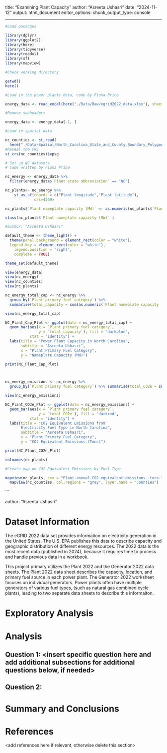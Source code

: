\newpage
\tableofcontents 
\newpage
\listoftables 
\newpage
\listoffigures 
\newpage

title: "Examining Plant Capacity"
author: "Asreeta Ushasri"
date: "2024-11-12"
output: html_document
editor_options: 
  chunk_output_type: console
  
---

```r

#Load packages

library(dplyr)
library(ggplot2)
library(here)
library(tidyverse)
library(readxl)
library(sf)
library(mapview)

#Check working directory

getwd()
here()


```

```r
#Load in the power plants data, code by Fiona Price

energy_data <- read_excel(here("./Data/Raw/egrid2022_data.xlsx"), sheet = 4)

#Remove subheaders

energy_data <- energy_data[-1, ]

#Load in spatial data

nc_counties <- st_read(
  here("./Data/Spatial/North_Carolina_State_and_County_Boundary_Polygons.shp")) 
#Reveal the CRS
st_crs(nc_counties)$epsg

```

```r
# Set up NC datasets
# Code written by Fiona Price

nc_energy <- energy_data %>% 
  filter(energy_data$`Plant state abbreviation` == "NC")

nc_plants<- nc_energy %>% 
    st_as_sf(coords = c("Plant longitude","Plant latitude"), 
             crs=4269) 

nc_plants$`Plant nameplate capacity (MW)` <- as.numeric(nc_plants$`Plant nameplate capacity (MW)`)

class(nc_plants$`Plant nameplate capacity (MW)` )

#author: "Asreeta Ushasri"

default_theme <- theme_light() +
  theme(panel.background = element_rect(color = "white"),
  legend.key = element_rect(color = "white"),
    legend.position = 'right',
    complete = TRUE)

theme_set(default_theme)

view(energy_data)
view(nc_energy)
view(nc_counties)
view(nc_plants)

nc_energy_total_cap <- nc_energy %>%
  group_by(`Plant primary fuel category`) %>%
  summarise(total_capacity = sum(as.numeric(`Plant nameplate capacity (MW)`)))

view(nc_energy_total_cap)

NC_Plant_Cap_Plot <- ggplot(data = nc_energy_total_cap) +
  geom_bar(aes(x = `Plant primary fuel category`,
               y = `total_capacity`), fill = 'darkblue',
           stat = "identity") +
  labs(title = "Power Plant Capacity in North Carolina",
       subtitle = "Asreeta Ushasri",
       x = "Plant Primary Fuel Category",
       y = "Nameplate Capacity (MW)")

print(NC_Plant_Cap_Plot)




```
```r
nc_energy_emissions <- nc_energy %>%
  group_by(`Plant primary fuel category`) %>% summarise(total_CO2e = sum(as.numeric(`Plant annual CO2 equivalent emissions (tons)`)))

view(nc_energy_emissions)

NC_Plant_CO2e_Plot <- ggplot(data = nc_energy_emissions) +
  geom_bar(aes(x = `Plant primary fuel category`,
               y = `total_CO2e`), fill = 'darkred',
           stat = "identity") +
  labs(title = "CO2 Equivalent Emissions from
       Electricity Fuel Type in North Carolina",
       subtitle = "Asreeta Ushasri",
       x = "Plant Primary Fuel Category",
       y = "CO2 Equivalent Emissions (Tons)")

print(NC_Plant_CO2e_Plot)
```

```r
colnames(nc_plants)

#Create map on CO2 Equivalent Emissions by Fuel Type

mapview(nc_plants, cex = "Plant.annual.CO2.equivalent.emissions..tons.", zcol = "Plant.primary.fuel.category", layer.name = "CO2 Equivalent Emissions (Tons)") +
  mapview(nc_counties, col.regions = "grey", layer.name = "Counties")
```

```


author: "Asreeta Ushasri"



\newpage

# Dataset Information

The eGRID 2022 data set provides information on electricity generation in the United States. The U.S. EPA publishes this data to describe capacity and geographic distribution of different energy resources. The 2022 data is the most recent data (published in 2024), because it requires time to process and handle previous data in a workbook.

This project primary utilizes the Plant 2022 and the Generator 2022 data sheets. The Plant 2022 data sheet describes the capacity, location, and primary fuel source in each power plant. The Generator 2022 worksheet focuses on individual generators. Power plants often have multiple generators of various fuel types, (such as natural gas combined cycle plants), leading to two separate data sheets to describe this informaiton.




\newpage

# Exploratory Analysis 



\newpage

# Analysis



## Question 1: <insert specific question here and add additional subsections for additional questions below, if needed>

## Question 2: 




\newpage

# Summary and Conclusions


\newpage

# References
<add references here if relevant, otherwise delete this section> 
